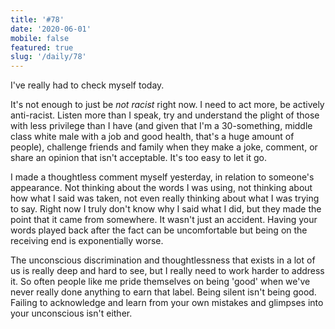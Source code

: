 ```yaml
---
title: '#78'
date: '2020-06-01'
mobile: false
featured: true
slug: '/daily/78'
---
```


I've really had to check myself today.

It's not enough to just be _not racist_ right now. I need to act more, be actively anti-racist. Listen more than I speak, try and understand the plight of those with less privilege than I have (and given that I'm a 30-something, middle class white male with a job and good health, that's a huge amount of people), challenge friends and family when they make a joke, comment, or share an opinion that isn't acceptable. It's too easy to let it go.

I made a thoughtless comment myself yesterday, in relation to someone's appearance. Not thinking about the words I was using, not thinking about how what I said was taken, not even really thinking about what I was trying to say. Right now I truly don't know why I said what I did, but they made the point that it came from somewhere. It wasn't just an accident. Having your words played back after the fact can be uncomfortable but being on the receiving end is exponentially worse.

The unconscious discrimination and thoughtlessness that exists in a lot of us is really deep and hard to see, but I really need to work harder to address it. So often people like me pride themselves on being 'good' when we've never really done anything to earn that label. Being silent isn't being good. Failing to acknowledge and learn from your own mistakes and glimpses into your unconscious isn't either.
